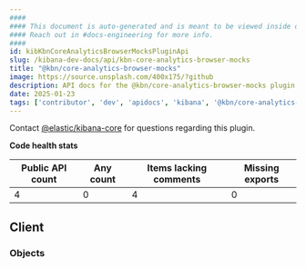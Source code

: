 ```yaml
---
####
#### This document is auto-generated and is meant to be viewed inside our experimental, new docs system.
#### Reach out in #docs-engineering for more info.
####
id: kibKbnCoreAnalyticsBrowserMocksPluginApi
slug: /kibana-dev-docs/api/kbn-core-analytics-browser-mocks
title: "@kbn/core-analytics-browser-mocks"
image: https://source.unsplash.com/400x175/?github
description: API docs for the @kbn/core-analytics-browser-mocks plugin
date: 2025-01-23
tags: ['contributor', 'dev', 'apidocs', 'kibana', '@kbn/core-analytics-browser-mocks']
---
```




Contact [@elastic/kibana-core](https://github.com/orgs/elastic/teams/kibana-core) for questions regarding this plugin.

**Code health stats**

| Public API count  | Any count | Items lacking comments | Missing exports |
|-------------------|-----------|------------------------|-----------------|
| 4 | 0 | 4 | 0 |

## Client

### Objects
<DocDefinitionList data={kbnCoreAnalyticsBrowserMocksObj.client.objects}/>

